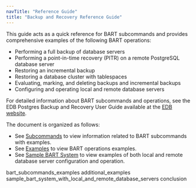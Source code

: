 ```yaml
---
navTitle: "Reference Guide"
title: "Backup and Recovery Reference Guide"
---
```


This guide acts as a quick reference for BART subcommands and provides comprehensive examples of the following BART operations:

-   Performing a full backup of database servers
-   Performing a point-in-time recovery (PITR) on a remote PostgreSQL database server
-   Restoring an incremental backup
-   Restoring a database cluster with tablespaces
-   Evaluating, marking, and deleting backups and incremental backups
-   Configuring and operating local and remote database servers

For detailed information about BART subcommands and operations, see the EDB Postgres Backup and Recovery User Guide available at the [EDB website](https://www.enterprisedb.com/edb-docs/).

The document is organized as follows:

-   See [Subcommands](01_using_subcommands/#using_bart_subcommands) to view information related to BART subcommands with examples.
-   See [Examples](#examples) to view BART operations examples.
-   See [Sample BART System](#a_sample_bart_system_with_local_and_remote_database_servers) to view examples of both local and remote database server configuration and operation.

<div class="toctree" maxdepth="5">

bart_subcommands_examples additional_examples sample_bart_system_with_local_and_remote_database_servers conclusion

</div>
